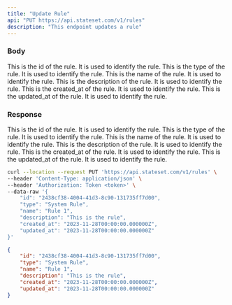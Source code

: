 ```yaml
---
title: "Update Rule"
api: "PUT https://api.stateset.com/v1/rules"
description: "This endpoint updates a rule"
---
```


### Body

<ParamField body="id" type="string">
  This is the id of the rule. It is used to identify the rule.
</ParamField>

<ParamField body="type" type="string">
  This is the type of the rule. It is used to identify the rule.
</ParamField>

<ParamField body="name" type="string">
  This is the name of the rule. It is used to identify the rule.
</ParamField>

<ParamField body="description" type="string">
  This is the description of the rule. It is used to identify the rule.
</ParamField>

<ParamField body="created_at" type="string">
  This is the created_at of the rule. It is used to identify the rule.
</ParamField>

<ParamField body="updated_at" type="string">
  This is the updated_at of the rule. It is used to identify the rule.
</ParamField>


### Response

<ResponseField name="id" type="string">
  This is the id of the rule. It is used to identify the rule.
</ResponseField>

<ResponseField name="type" type="string">
  This is the type of the rule. It is used to identify the rule.
</ResponseField>

<ResponseField name="name" type="string">
  This is the name of the rule. It is used to identify the rule.
</ResponseField>

<ResponseField name="description" type="string">
  This is the description of the rule. It is used to identify the rule.
</ResponseField>

<ResponseField name="created_at" type="string">
  This is the created_at of the rule. It is used to identify the rule.
</ResponseField>

<ResponseField name="updated_at" type="string">
  This is the updated_at of the rule. It is used to identify the rule.
</ResponseField>

<RequestExample>

```bash cURL
curl --location --request PUT 'https://api.stateset.com/v1/rules' \
--header 'Content-Type: application/json' \
--header 'Authorization: Token <token>' \
--data-raw '{
    "id": "2438cf38-4004-41d3-8c90-131735ff7d00",
    "type": "System Rule",
    "name": "Rule 1",
    "description": "This is the rule",
    "created_at": "2023-11-28T00:00:00.000000Z",
    "updated_at": "2023-11-28T00:00:00.000000Z"
}'
```

</RequestExample>

<ResponseExample>

```json Response
{
    "id": "2438cf38-4004-41d3-8c90-131735ff7d00",
    "type": "System Rule",
    "name": "Rule 1",
    "description": "This is the rule",
    "created_at": "2023-11-28T00:00:00.000000Z",
    "updated_at": "2023-11-28T00:00:00.000000Z"
}

```

</ResponseExample>
